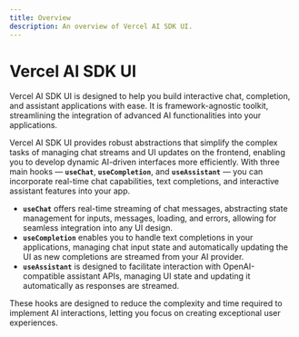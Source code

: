 ```yaml
---
title: Overview
description: An overview of Vercel AI SDK UI.
---
```


# Vercel AI SDK UI

Vercel AI SDK UI is designed to help you build interactive chat, completion, and assistant applications with ease. It is framework-agnostic toolkit, streamlining the integration of advanced AI functionalities into your applications.

Vercel AI SDK UI provides robust abstractions that simplify the complex tasks of managing chat streams and UI updates on the frontend, enabling you to develop dynamic AI-driven interfaces more efficiently. With three main hooks — **`useChat`**, **`useCompletion`**, and **`useAssistant`** — you can incorporate real-time chat capabilities, text completions, and interactive assistant features into your app.

- **`useChat`** offers real-time streaming of chat messages, abstracting state management for inputs, messages, loading, and errors, allowing for seamless integration into any UI design.
- **`useCompletion`** enables you to handle text completions in your applications, managing chat input state and automatically updating the UI as new completions are streamed from your AI provider.
- **`useAssistant`** is designed to facilitate interaction with OpenAI-compatible assistant APIs, managing UI state and updating it automatically as responses are streamed.

These hooks are designed to reduce the complexity and time required to implement AI interactions, letting you focus on creating exceptional user experiences.
